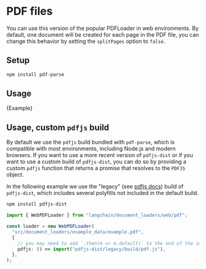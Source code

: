 # PDF files

You can use this version of the popular PDFLoader in web environments.
By default, one document will be created for each page in the PDF file, you can change this behavior by setting the `splitPages` option to `false`.

## Setup

```bash npm2yarn
npm install pdf-parse
```

## Usage


<CodeBlock language="typescript">{Example}</CodeBlock>

## Usage, custom `pdfjs` build

By default we use the `pdfjs` build bundled with `pdf-parse`, which is compatible with most environments, including Node.js and modern browsers. If you want to use a more recent version of `pdfjs-dist` or if you want to use a custom build of `pdfjs-dist`, you can do so by providing a custom `pdfjs` function that returns a promise that resolves to the `PDFJS` object.

In the following example we use the "legacy" (see [pdfjs docs](https://github.com/mozilla/pdf.js/wiki/Frequently-Asked-Questions#which-browsersenvironments-are-supported)) build of `pdfjs-dist`, which includes several polyfills not included in the default build.

```bash npm2yarn
npm install pdfjs-dist
```

```typescript
import { WebPDFLoader } from "langchain/document_loaders/web/pdf";

const loader = new WebPDFLoader(
  "src/document_loaders/example_data/example.pdf",
  {
    // you may need to add `.then(m => m.default)` to the end of the import
    pdfjs: () => import("pdfjs-dist/legacy/build/pdf.js"),
  },
);
```
